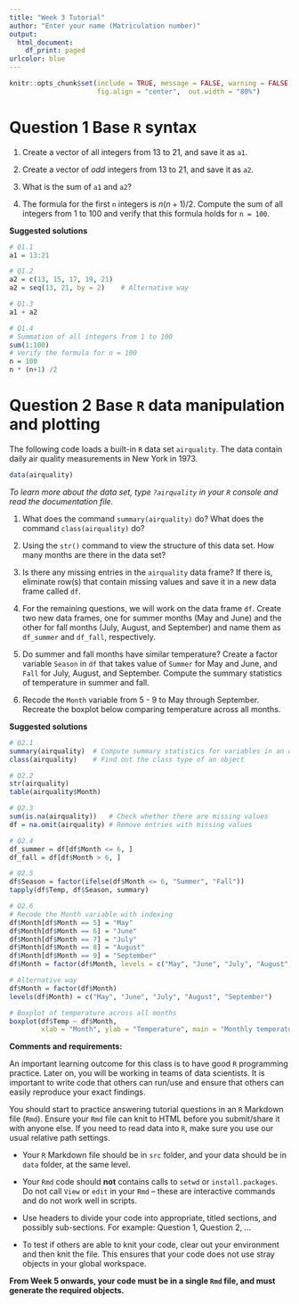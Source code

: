 ---
title: "Week 3 Tutorial"
author: "Enter your name (Matriculation number)"
output:
  html_document:
    df_print: paged
urlcolor: blue
---

```{r setup, include = FALSE}
knitr::opts_chunk$set(include = TRUE, message = FALSE, warning = FALSE, 
                      fig.align = "center",  out.width = "80%")
```

# Question 1 Base `R` syntax

1. Create a vector of all integers from 13 to 21, and save it as `a1`.

2. Create a vector of *odd* integers from 13 to 21, and save it as `a2`.

3. What is the sum of `a1` and `a2`?

4. The formula for the first `n` integers is $n(n+1)/2$. Compute the sum of all integers from 1 to 100 and verify that this formula holds for `n = 100`.

**Suggested solutions**

```{r}
# Q1.1
a1 = 13:21

# Q1.2
a2 = c(13, 15, 17, 19, 21)
a2 = seq(13, 21, by = 2)    # Alternative way 

# Q1.3
a1 + a2

# Q1.4
# Summation of all integers from 1 to 100
sum(1:100)
# Verify the formula for n = 100
n = 100
n * (n+1) /2
```

# Question 2 Base `R` data manipulation and plotting
The following code loads a built-in `R` data set `airquality`. The data contain daily air quality measurements in New York in 1973. 

```{r include = TRUE}
data(airquality)
```

*To learn more about the data set, type `?airquality` in your `R` console and read the documentation file.*

1. What does the command `summary(airquality)` do? What does the command `class(airquality)` do?

2. Using the `str()` command to view the structure of this data set. How many months are there in the data set?

3. Is there any missing entries in the `airquality` data frame? If there is, eliminate row(s) that contain missing values and save it in a new data frame called `df`.

4. For the remaining questions, we will work on the data frame `df`. Create two new data frames, one for summer months (May and June) and the other for fall months (July, August, and September) and name them as `df_summer` and `df_fall`, respectively.

5. Do summer and fall months have similar temperature? Create a factor variable `Season` in `df` that takes value of `Summer` for May and June, and `Fall` for July, August, and September. Compute the summary statistics of temperature in summer and fall.

6. Recode the `Month` variable from 5 - 9 to May through September. Recreate the boxplot below comparing temperature across all months.

**Suggested solutions**

```{r}
# Q2.1 
summary(airquality)  # Compute summary statistics for variables in an object
class(airquality)    # Find out the class type of an object

# Q2.2
str(airquality)
table(airquality$Month)

# Q2.3
sum(is.na(airquality))   # Check whether there are missing values
df = na.omit(airquality) # Remove entries with missing values

# Q2.4
df_summer = df[df$Month <= 6, ]
df_fall = df[df$Month > 6, ]

# Q2.5
df$Season = factor(ifelse(df$Month <= 6, "Summer", "Fall"))
tapply(df$Temp, df$Season, summary)

# Q2.6
# Recode the Month variable with indexing
df$Month[df$Month == 5] = "May"
df$Month[df$Month == 6] = "June"
df$Month[df$Month == 7] = "July"
df$Month[df$Month == 8] = "August"
df$Month[df$Month == 9] = "September"
df$Month = factor(df$Month, levels = c("May", "June", "July", "August","September"))

# Alternative way
df$Month = factor(df$Month)
levels(df$Month) = c("May", "June", "July", "August", "September")

# Boxplot of temperature across all months
boxplot(df$Temp ~ df$Month,
        xlab = "Month", ylab = "Temperature", main = "Monthly temperature in New York")
```

**Comments and requirements:**

An important learning outcome for this class is to have good `R` programming practice. Later on, you will be working in teams of data scientists. It is important to write code that others can run/use and ensure that others can easily reproduce your exact findings.

You should start to practice answering tutorial questions in an `R` Markdown file (`Rmd`). Ensure your `Rmd` file can knit to HTML before you submit/share it with anyone else. If you need to read data into `R`, make sure you use our usual relative path settings.

+ Your `R` Markdown file should be in `src` folder, and your data should be in `data` folder, at the same level.
    
+ Your `Rmd` code should **not** contains calls to `setwd` or `install.packages`. Do not call `View` or `edit` in your `Rmd` -- these are interactive commands and do not work well in scripts.

+ Use headers to divide your code into appropriate, titled sections, and possibly sub-sections. For example: Question 1, Question 2, ...
    
+ To test if others are able to knit your code, clear out your environment and then knit the file. This ensures that your code does not use stray objects in your global workspace.

**From Week 5 onwards, your code must be in a single `Rmd` file, and must generate the required objects.**